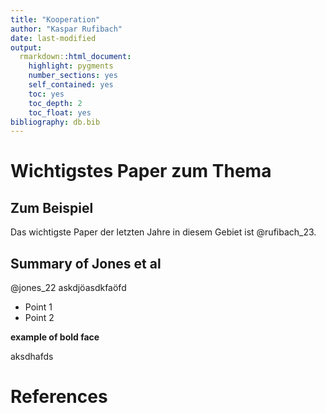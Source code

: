```yaml
---
title: "Kooperation"
author: "Kaspar Rufibach"
date: last-modified
output: 
  rmarkdown::html_document:
    highlight: pygments
    number_sections: yes
    self_contained: yes
    toc: yes
    toc_depth: 2
    toc_float: yes
bibliography: db.bib
---
```


# Wichtigstes Paper zum Thema

## Zum Beispiel

Das wichtigste Paper der letzten Jahre in diesem Gebiet ist @rufibach_23.

## Summary of Jones et al

@jones_22 askdjöasdkfaöfd


- Point 1
- Point 2

**example of bold face**

aksdhafds

# References


